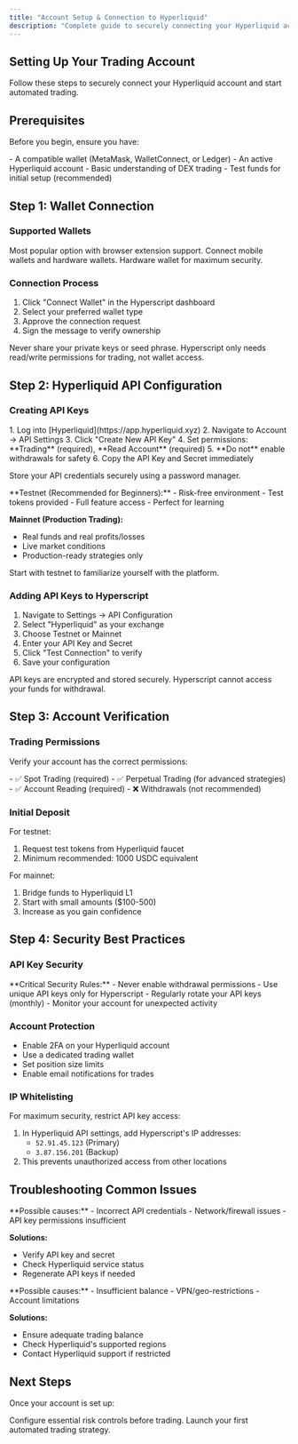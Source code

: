 ```yaml
---
title: "Account Setup & Connection to Hyperliquid"
description: "Complete guide to securely connecting your Hyperliquid account to Hyperscript"
---
```


## Setting Up Your Trading Account

Follow these steps to securely connect your Hyperliquid account and start automated trading.

## Prerequisites

Before you begin, ensure you have:

<CheckList>
  - A compatible wallet (MetaMask, WalletConnect, or Ledger) - An active
  Hyperliquid account - Basic understanding of DEX trading - Test funds for
  initial setup (recommended)
</CheckList>

## Step 1: Wallet Connection

### Supported Wallets

<CardGroup cols={3}>
<Card title="MetaMask" icon="ethereum">
  Most popular option with browser extension support.
</Card>

<Card title="WalletConnect" icon="link">
  Connect mobile wallets and hardware wallets.
</Card>

<Card title="Ledger" icon="shield">
  Hardware wallet for maximum security.
</Card>
</CardGroup>

### Connection Process

1. Click "Connect Wallet" in the Hyperscript dashboard
2. Select your preferred wallet type
3. Approve the connection request
4. Sign the message to verify ownership

<Warning>
  Never share your private keys or seed phrase. Hyperscript only needs
  read/write permissions for trading, not wallet access.
</Warning>

## Step 2: Hyperliquid API Configuration

### Creating API Keys

<AccordionGroup>
<Accordion icon="key" title="Generate New API Keys">
1. Log into [Hyperliquid](https://app.hyperliquid.xyz)
2. Navigate to Account → API Settings
3. Click "Create New API Key"
4. Set permissions: **Trading** (required), **Read Account** (required)
5. **Do not** enable withdrawals for safety
6. Copy the API Key and Secret immediately

<Tip>Store your API credentials securely using a password manager.</Tip>
</Accordion>

<Accordion icon="server" title="Testnet vs Mainnet">
**Testnet (Recommended for Beginners):**
- Risk-free environment
- Test tokens provided
- Full feature access
- Perfect for learning

**Mainnet (Production Trading):**

- Real funds and real profits/losses
- Live market conditions
- Production-ready strategies only

Start with testnet to familiarize yourself with the platform.

</Accordion>
</AccordionGroup>

### Adding API Keys to Hyperscript

1. Navigate to Settings → API Configuration
2. Select "Hyperliquid" as your exchange
3. Choose Testnet or Mainnet
4. Enter your API Key and Secret
5. Click "Test Connection" to verify
6. Save your configuration

<Note>
  API keys are encrypted and stored securely. Hyperscript cannot access your
  funds for withdrawal.
</Note>

## Step 3: Account Verification

### Trading Permissions

Verify your account has the correct permissions:

<CheckList>
  - ✅ Spot Trading (required) - ✅ Perpetual Trading (for advanced strategies)
  - ✅ Account Reading (required) - ❌ Withdrawals (not recommended)
</CheckList>

### Initial Deposit

For testnet:

1. Request test tokens from Hyperliquid faucet
2. Minimum recommended: 1000 USDC equivalent

For mainnet:

1. Bridge funds to Hyperliquid L1
2. Start with small amounts ($100-500)
3. Increase as you gain confidence

## Step 4: Security Best Practices

### API Key Security

<Warning>
  **Critical Security Rules:** - Never enable withdrawal permissions - Use
  unique API keys only for Hyperscript - Regularly rotate your API keys
  (monthly) - Monitor your account for unexpected activity
</Warning>

### Account Protection

- Enable 2FA on your Hyperliquid account
- Use a dedicated trading wallet
- Set position size limits
- Enable email notifications for trades

### IP Whitelisting

For maximum security, restrict API key access:

1. In Hyperliquid API settings, add Hyperscript's IP addresses:
   - `52.91.45.123` (Primary)
   - `3.87.156.201` (Backup)
2. This prevents unauthorized access from other locations

## Troubleshooting Common Issues

<AccordionGroup>
<Accordion icon="exclamation-triangle" title="Connection Failed">
**Possible causes:**
- Incorrect API credentials
- Network/firewall issues
- API key permissions insufficient

**Solutions:**

- Verify API key and secret
- Check Hyperliquid service status
- Regenerate API keys if needed
  </Accordion>

<Accordion icon="ban" title="Trading Restrictions">
**Possible causes:**
- Insufficient balance
- VPN/geo-restrictions
- Account limitations

**Solutions:**

- Ensure adequate trading balance
- Check Hyperliquid's supported regions
- Contact Hyperliquid support if restricted
  </Accordion>
</AccordionGroup>

## Next Steps

Once your account is set up:

<CardGroup cols={2}>
<Card title="Risk Management Setup" icon="shield-check" href="/getting-started/risk-management">
  Configure essential risk controls before trading.
</Card>

<Card title="Deploy Your First Bot" icon="rocket" href="/getting-started/first-bot">
  Launch your first automated trading strategy.
</Card>
</CardGroup>
